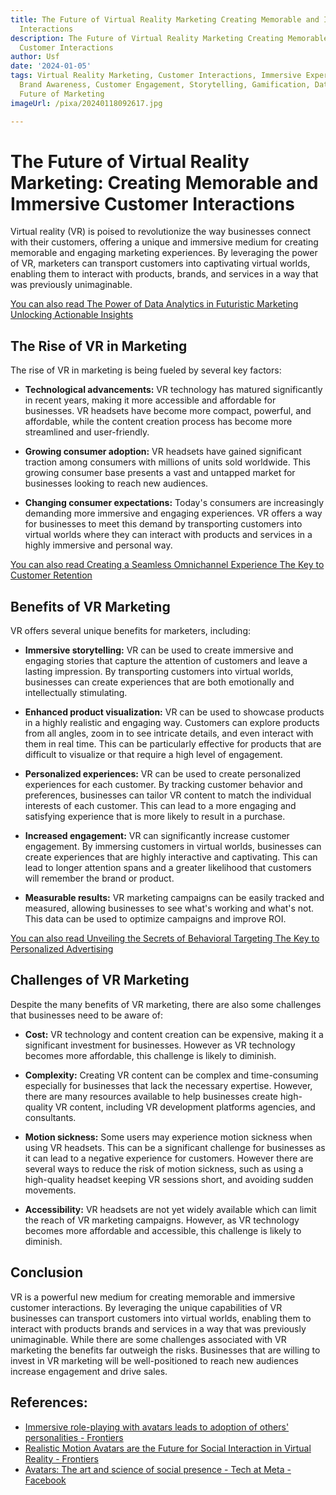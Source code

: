 ```yaml
---
title: The Future of Virtual Reality Marketing Creating Memorable and Immersive Customer
  Interactions
description: The Future of Virtual Reality Marketing Creating Memorable and Immersive
  Customer Interactions
author: Usf
date: '2024-01-05'
tags: Virtual Reality Marketing, Customer Interactions, Immersive Experiences, Engagement,
  Brand Awareness, Customer Engagement, Storytelling, Gamification, Data Analytics,
  Future of Marketing
imageUrl: /pixa/20240118092617.jpg

---
```

# The  Future of Virtual Reality Marketing: Creating Memorable and Immersive  Customer Interactions

Virtual reality (VR) is poised to revolutionize the way businesses connect with their customers,  offering a unique and immersive medium for  creating memorable and engaging marketing experiences. By leveraging the power of VR, marketers can transport customers into  captivating virtual worlds, enabling them to interact with products, brands, and services in  a way that was previously unimaginable.

[You can also read The Power of Data Analytics in Futuristic Marketing Unlocking Actionable Insights](The%20Power%20of%20Data%20Analytics%20in%20Futuristic%20Marketing%20Unlocking%20Actionable%20Insights)


## The  Rise of VR in Marketing

The rise of VR in marketing is being fueled by several key factors:

* **Technological advancements:** VR technology has matured significantly in recent years,  making it  more accessible and affordable for businesses. VR headsets have become more compact, powerful, and affordable,  while the content creation process has become more streamlined and user-friendly.


*  **Growing consumer adoption:** VR headsets have gained significant traction among consumers with millions  of units sold worldwide. This growing consumer base presents  a vast and untapped market for businesses looking to  reach new audiences.


* **Changing consumer expectations:** Today's consumers  are increasingly demanding more immersive and engaging experiences. VR offers a way for  businesses  to meet this demand by transporting customers into virtual  worlds where they can interact  with products and services in a  highly immersive  and personal way.

[You can also  read  Creating a Seamless Omnichannel Experience The Key  to Customer Retention](Creating%20a%20Seamless%20Omnichannel%20Experience%20The%20Key%20to%20Customer%20Retention)


## Benefits of VR Marketing

VR offers several unique benefits for marketers, including:

*  **Immersive  storytelling:** VR can be used to create immersive and engaging stories that capture the attention of customers  and leave a lasting impression. By transporting customers into virtual  worlds, businesses  can create experiences that are both emotionally and intellectually stimulating.


* **Enhanced product visualization:** VR can be used to showcase products in a highly realistic and engaging  way. Customers can explore products from all angles, zoom in to see intricate  details, and even interact with them in real time.  This  can be particularly effective for products  that are difficult to visualize or that require a high level  of engagement.


* **Personalized experiences:** VR can be used to  create personalized experiences for each customer. By tracking  customer  behavior and preferences,  businesses can tailor VR content to match the  individual interests of each customer. This can lead to a more engaging and  satisfying experience that is more  likely to result in a purchase.


* **Increased engagement:** VR can significantly  increase customer engagement. By immersing  customers  in virtual worlds, businesses can create experiences that are highly interactive and captivating. This can lead to longer attention spans and a greater likelihood that customers will remember  the brand or  product.


* **Measurable results:** VR marketing campaigns can be easily tracked and measured, allowing businesses to  see what's working and what's not. This data can be used to optimize  campaigns and improve ROI.

[You can also read Unveiling the Secrets of  Behavioral Targeting The Key  to Personalized Advertising](Unveiling%20the%20Secrets%20of%20Behavioral%20Targeting%20The%20Key%20to%20Personalized%20Advertising)


##  Challenges of VR Marketing

Despite the many benefits of VR marketing, there are also some challenges that businesses need to be aware of:

* **Cost:** VR technology and content creation can be expensive, making  it a significant investment  for businesses. However as VR technology becomes more affordable, this challenge is likely to diminish.


* **Complexity:** Creating VR content can be complex and  time-consuming especially for businesses that lack the necessary expertise. However, there are many resources available to help businesses create high-quality VR content,  including VR  development platforms agencies, and consultants.


* **Motion sickness:** Some users may experience motion sickness when using VR headsets. This can be a significant  challenge for businesses as it can lead to a negative  experience for customers. However there are several ways to reduce the risk  of motion sickness, such as using a  high-quality headset  keeping VR  sessions  short, and avoiding sudden movements.


* **Accessibility:**  VR headsets are not yet widely available which  can limit the reach of VR marketing campaigns. However, as VR technology becomes more affordable and accessible, this challenge is likely to diminish.

## Conclusion

VR is a powerful new medium for creating memorable and immersive customer  interactions. By leveraging the unique capabilities of VR businesses can transport customers into virtual worlds, enabling them to interact  with products  brands and services in a way that was previously unimaginable. While there are some challenges associated with VR marketing the benefits far outweigh the risks. Businesses that are willing to  invest in VR  marketing will be  well-positioned to reach new audiences  increase engagement and drive sales.

## References:
- [Immersive role-playing with avatars leads to adoption of others' personalities - Frontiers](https://www.frontiersin.org/articles/10.3389/frvir.2023.1025526)
- [Realistic Motion Avatars are the Future for Social Interaction in Virtual Reality - Frontiers](https://www.frontiersin.org/articles/10.3389/frvir.2021.750729)
- [Avatars: The art and science of social presence - Tech at Meta - Facebook](https://tech.facebook.com/reality-labs/2019/4/avatars-the-art-and-science-of-social-presence/)
